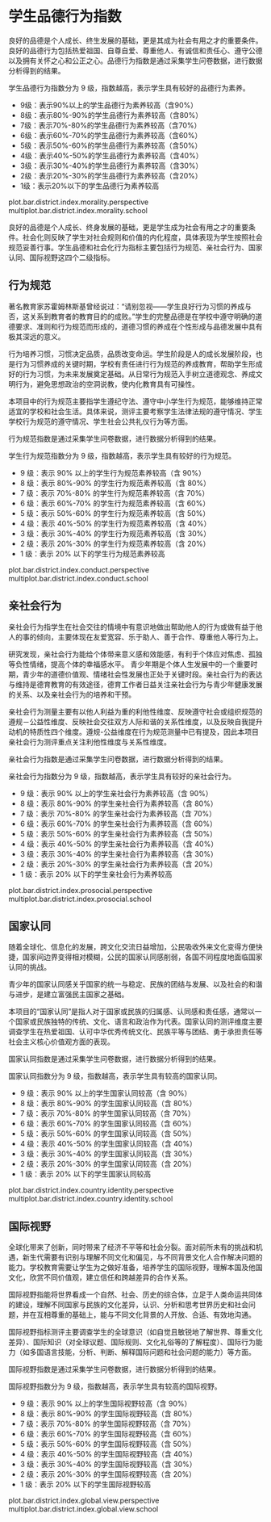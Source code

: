 <!-- chapter morality  -->

\mytext

# 学生品德行为指数

良好的品德是个人成长、终生发展的基础，更是其成为社会有用之才的重要条件。良好的品德行为包括热爱祖国、自尊自爱、尊重他人、有诚信和责任心、遵守公德以及拥有关怀之心和公正之心。品德行为指数是通过采集学生问卷数据，进行数据分析得到的结果。

学生品德行为指数分为 9 级，指数越高，表示学生具有较好的品德行为素养。


\mylist

- 9级：表示90%以上的学生品德行为素养较高\footnote{我们将得分超过本维度总分50\%界定为品德行为素养较高。
}（含90%）
- 8级：表示80%-90%的学生品德行为素养较高（含80%）
- 7级：表示70%-80%的学生品德行为素养较高（含70%）
- 6级：表示60%-70%的学生品德行为素养较高（含60%）
- 5级：表示50%-60%的学生品德行为素养较高（含50%）
- 4级：表示40%-50%的学生品德行为素养较高（含40%）
- 3级：表示30%-40%的学生品德行为素养较高（含30%）
- 2级：表示20%-30%的学生品德行为素养较高（含20%）
- 1级：表示20%以下的学生品德行为素养较高

\mytext

plot.bar.district.index.morality.perspective
multiplot.bar.district.index.morality.school


良好的品德是个人成长、终身发展的基础，更是学生成为社会有用之才的重要条件。社会化则反映了学生对社会规则和价值的内化程度，具体表现为学生按照社会规范妥善行事。学生品德和社会化行为指标主要包括行为规范、亲社会行为、国家认同、国际视野这四个二级指标。


## 行为规范

著名教育家苏霍姆林斯基曾经说过：“请别忽视——学生良好行为习惯的养成与否，这关系到教育者的教育目的的成败。”学生的完整品德是在学校中遵守明确的道德要求、准则和行为规范而形成的，道德习惯的养成在个性形成与品德发展中具有极其深远的意义。

行为培养习惯，习惯决定品质，品质改变命运。学生阶段是人的成长发展阶段，也是行为习惯养成的关键时期，学校有责任进行行为规范的养成教育，帮助学生形成好的行为习惯，为未来发展奠定基础。从日常行为规范入手树立道德观念、养成文明行为，避免思想政治的空洞说教，使内化教育具有可操性。

本项目中的行为规范主要指学生遵纪守法、遵守中小学生行为规范，能够维持正常适宜的学校和社会生活。具体来说，测评主要考察学生法律法规的遵守情况、学生学校行为规范的遵守情况、学生社会公共礼仪行为等方面。

行为规范指数是通过采集学生问卷数据，进行数据分析得到的结果。

学生行为规范指数分为 9 级，指数越高，表示学生具有较好的行为规范。

\mylist
- 9 级：表示 90% 以上的学生行为规范素养较高\cite{cite_00}（含 90%）
- 8 级：表示 80%-90% 的学生行为规范素养较高（含 80%）
- 7 级：表示 70%-80% 的学生行为规范素养较高（含 70%）
- 6 级：表示 60%-70% 的学生行为规范素养较高（含 60%）
- 5 级：表示 50%-60% 的学生行为规范素养较高（含 50%）
- 4 级：表示 40%-50% 的学生行为规范素养较高（含 40%）
- 3 级：表示 30%-40% 的学生行为规范素养较高（含 30%）
- 2 级：表示 20%-30% 的学生行为规范素养较高（含 20%）
- 1 级：表示 20% 以下的学生行为规范素养较高
\mytext

plot.bar.district.index.conduct.perspective
multiplot.bar.district.index.conduct.school


## 亲社会行为

亲社会行为指学生在社会交往的情境中有意识地做出帮助他人的行为或做有益于他人的事的倾向，主要体现在友爱宽容、乐于助人、善于合作、尊重他人等行为上。

研究发现，亲社会行为能给个体带来意义感和效能感，有利于个体应对焦虑、孤独等负性情绪，提高个体的幸福感水平。 青少年期是个体人生发展中的一个重要时期，青少年的道德价值观、情绪社会性发展也正处于关键时段。亲社会行为的表达与维持是德育教育的有效途径，德育工作者日益关注亲社会行为与青少年健康发展的关系、以及亲社会行为的培养和干预。

亲社会行为测量主要有以他人利益为重的利他性维度、反映遵守社会或组织规范的遵规－公益性维度、反映社会交往双方人际和谐的关系性维度，以及反映自我提升动机的特质性四个维度。遵规-公益维度在行为规范测量中已有提及，因此本项目亲社会行为测评重点关注利他性维度与关系性维度。

亲社会行为指数是通过采集学生问卷数据，进行数据分析得到的结果。

亲社会行为指数分为 9 级，指数越高，表示学生具有较好的亲社会行为。

\mylist
- 9 级：表示 90% 以上的学生亲社会行为素养较高（含 90%）
- 8 级：表示 80%-90% 的学生亲社会行为素养较高（含 80%）
- 7 级：表示 70%-80% 的学生亲社会行为素养较高（含 70%）
- 6 级：表示 60%-70% 的学生亲社会行为素养较高（含 60%）
- 5 级：表示 50%-60% 的学生亲社会行为素养较高（含 50%）
- 4 级：表示 40%-50% 的学生亲社会行为素养较高（含 40%）
- 3 级：表示 30%-40% 的学生亲社会行为素养较高（含 30%）
- 2 级：表示 20%-30% 的学生亲社会行为素养较高（含 20%）
- 1 级：表示 20% 以下的学生亲社会行为素养较高
\mytext

plot.bar.district.index.prosocial.perspective
multiplot.bar.district.index.prosocial.school


## 国家认同

随着全球化、信息化的发展，跨文化交流日益增加，公民吸收外来文化变得方便快捷，国家间边界变得相对模糊，公民的国家认同感削弱，各国不同程度地面临国家认同的挑战。

青少年的国家认同感关乎国家的统一与稳定、民族的团结与发展、以及社会的和谐与进步，是建立富强民主国家之基础。

本项目的“国家认同”是指人对于国家或民族的归属感、认同感和责任感，通常以一个国家或民族独特的传统、文化、语言和政治作为代表。国家认同的测评维度主要调查学生在热爱祖国、认可中华优秀传统文化、民族平等与团结、勇于承担责任等社会主义核心价值观方面的表现。

国家认同指数是通过采集学生问卷数据，进行数据分析得到的结果。

国家认同指数分为 9 级，指数越高，表示学生具有较高的国家认同。

\mylist
- 9 级：表示 90% 以上的学生国家认同较高（含 90%）
- 8 级：表示 80%-90% 的学生国家认同较高（含 80%）
- 7 级：表示 70%-80% 的学生国家认同较高（含 70%）
- 6 级：表示 60%-70% 的学生国家认同较高（含 60%）
- 5 级：表示 50%-60% 的学生国家认同较高（含 50%）
- 4 级：表示 40%-50% 的学生国家认同较高（含 40%）
- 3 级：表示 30%-40% 的学生国家认同较高（含 30%）
- 2 级：表示 20%-30% 的学生国家认同较高（含 20%）
- 1 级：表示 20% 以下的学生国家认同较高
\mytext

plot.bar.district.index.country.identity.perspective
multiplot.bar.district.index.country.identity.school


## 国际视野

全球化带来了创新，同时带来了经济不平等和社会分裂。面对前所未有的挑战和机遇，新生代需要有识别与理解不同文化和偏见，与不同背景文化人合作解决问题的能力。学校教育需要让学生为之做好准备，培养学生的国际视野，理解本国及他国文化，欣赏不同价值观，建立信任和跨越差异的合作关系。

国际视野指能将世界看成一个自然、社会、历史的综合体，立足于人类命运共同体的建设，理解不同国家与民族的文化差异，认识、分析和思考世界历史和社会问题，并在互相尊重的基础上，能与不同文化背景的人开放、合适、有效地沟通。

国际视野指标测评主要调查学生的全球意识（如自觉且敏锐地了解世界、尊重文化差异）、国际知识（对全球议题、国际规则、文化礼俗等的了解程度）、国际行为能力（如多国语言技能，分析、判断、解释国际问题和社会问题的能力）等方面。

国际视野指数是通过采集学生问卷数据，进行数据分析得到的结果。

国际视野指数分为 9 级，指数越高，表示学生具有较高的国际视野。

\mylist
- 9 级：表示 90% 以上的学生国际视野较高（含 90%）
- 8 级：表示 80%-90% 的学生国际视野较高（含 80%）
- 7 级：表示 70%-80% 的学生国际视野较高（含 70%）
- 6 级：表示 60%-70% 的学生国际视野较高（含 60%）
- 5 级：表示 50%-60% 的学生国际视野较高（含 50%）
- 4 级：表示 40%-50% 的学生国际视野较高（含 40%）
- 3 级：表示 30%-40% 的学生国际视野较高（含 30%）
- 2 级：表示 20%-30% 的学生国际视野较高（含 20%）
- 1 级：表示 20% 以下的学生国际视野较高
\mytext

plot.bar.district.index.global.view.perspective
multiplot.bar.district.index.global.view.school

<!-- end of chapter morality  -->

